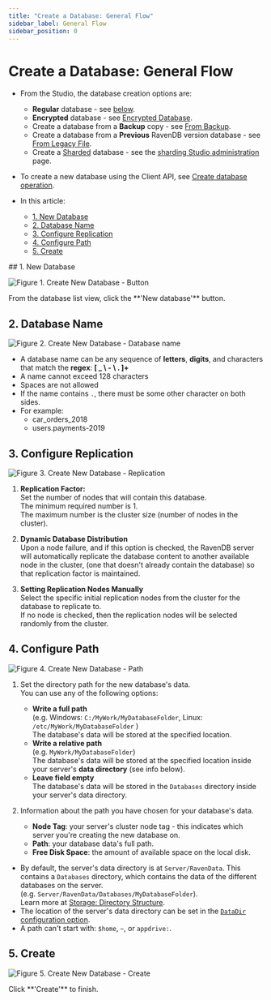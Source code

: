 ```yaml
---
title: "Create a Database: General Flow"
sidebar_label: General Flow
sidebar_position: 0
---
```



# Create a Database: General Flow
<Admonition type="note" title="Note">

* From the Studio, the database creation options are:  
  * **Regular** database - see [below](../../../studio/database/create-new-database/general-flow#1.-new-database).  
  * **Encrypted** database - see [Encrypted Database](../../../studio/database/create-new-database/encrypted).  
  * Create a database from a **Backup** copy - see [From Backup](../../../studio/database/create-new-database/from-backup).  
  * Create a database from a **Previous** RavenDB version database - see [From Legacy File](../../../studio/database/create-new-database/from-legacy-files).  
  * Create a [Sharded](../../../sharding/overview) database - 
    see the [sharding Studio administration](../../../sharding/administration/studio-admin#creating-a-sharded-database) page.  

* To create a new database using the Client API, see [Create database operation](../../../client-api/operations/server-wide/create-database).
* In this article:  
  * [1. New Database](../../../studio/database/create-new-database/general-flow#1.-new-database)  
  * [2. Database Name](../../../studio/database/create-new-database/general-flow#2.-database-name)  
  * [3. Configure Replication](../../../studio/database/create-new-database/general-flow#3.-configure-replication)  
  * [4. Configure Path](../../../studio/database/create-new-database/general-flow#4.-configure-path)  
  * [5. Create](../../../studio/database/create-new-database/general-flow#5.-create)

</Admonition>
## 1. New Database

![Figure 1. Create New Database - Button](./assets/new-database-general-1.png)

<Admonition type="note" title="Note">
From the database list view, click the **'New database'** button.  
</Admonition>


## 2. Database Name

![Figure 2. Create New Database - Database name](./assets/new-database-general-2.png)

<Admonition type="note" title="Note">

* A database name can be any sequence of **letters**, **digits**, and characters that match the **regex**: **[ _ \ - \ . ]+**  
* A name cannot exceed 128 characters  
* Spaces are not allowed  
* If the name contains `.`, there must be some other character on both sides.  
* For example:  
  * car_orders_2018  
  * users.payments-2019  
</Admonition>


## 3. Configure Replication

![Figure 3. Create New Database - Replication](./assets/new-database-general-3.png)

<Admonition type="note" title="Note">

1. **Replication Factor:**  
   Set the number of nodes that will contain this database.   
   The minimum required number is 1.  
   The maximum number is the cluster size (number of nodes in the cluster).  

2. **Dynamic Database Distribution**  
   Upon a node failure, and if this option is checked, the RavenDB server will automatically replicate the database content to another available node in the cluster, 
   (one that doesn't already contain the database) so that replication factor is maintained.  

3. **Setting Replication Nodes Manually**  
   Select the specific initial replication nodes from the cluster for the database to replicate to.  
   If no node is checked, then the replication nodes will be selected randomly from the cluster.  
</Admonition>


## 4. Configure Path

![Figure 4. Create New Database - Path](./assets/new-database-general-4.png)

<Admonition type="note" title="Note">

1. Set the directory path for the new database's data.  
   You can use any of the following options:  
   * **Write a full path**  
     (e.g. Windows: `C:/MyWork/MyDatabaseFolder`, Linux: `/etc/MyWork/MyDatabaseFolder` )  
      The database's data will be stored at the specified location.  
   * **Write a relative path**  
     (e.g. `MyWork/MyDatabaseFolder`)  
     The database's data will be stored at the specified location inside your server's **data directory** (see info below).  
   * **Leave field empty**  
     The database's data will be stored in the `Databases` directory inside your server's data directory.  

2. Information about the path you have chosen for your database's data.  
   * **Node Tag**: your server's cluster node tag - this indicates which server you're creating the new 
   database on.  
   * **Path**: your database data's full path.  
   * **Free Disk Space**: the amount of available space on the local disk.  

<Admonition type="info" title="The Data Directory" id="the-data-directory" href="#the-data-directory">

* By default, the server's data directory is at `Server/RavenData`. This contains a `Databases` directory, 
which contains the data of the different databases on the server.  
  (e.g. `Server/RavenData/Databases/MyDatabaseFolder`).  
  Learn more at [Storage: Directory Structure](../../../server/storage/directory-structure).  
* The location of the server's data directory can be set in the [`DataDir` configuration option](../../../server/configuration/core-configuration#datadir).  
* A path can't start with: `$home`, `~`, or `appdrive:`.  

</Admonition>

</Admonition>



## 5. Create

![Figure 5. Create New Database - Create](./assets/new-database-general-5.png)

<Admonition type="note" title="Note">
Click **'Create'** to finish.  
</Admonition>


